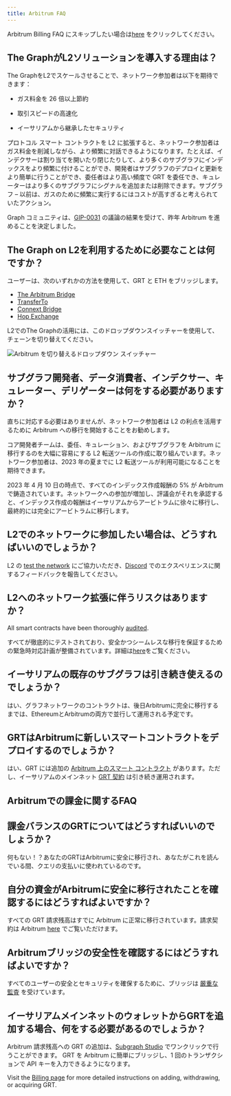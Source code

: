 ```yaml
---
title: Arbitrum FAQ
---
```


Arbitrum Billing FAQ にスキップしたい場合は[here](#billing-on-arbitrum-faqs) をクリックしてください。

## The GraphがL2ソリューションを導入する理由は？

The GraphをL2でスケールさせることで、ネットワーク参加者は以下を期待できます：

- ガス料金を 26 倍以上節約

- 取引スピードの高速化

- イーサリアムから継承したセキュリティ

プロトコル スマート コントラクトを L2 に拡張すると、ネットワーク参加者はガス料金を削減しながら、より頻繁に対話できるようになります。たとえば、インデクサーは割り当てを開いたり閉じたりして、より多くのサブグラフにインデックスをより頻繁に付けることができ、開発者はサブグラフのデプロイと更新をより簡単に行うことができ、委任者はより高い頻度で GRT を委任でき、キュレーターはより多くのサブグラフにシグナルを追加または削除できます。サブグラフ – 以前は、ガスのために頻繁に実行するにはコストが高すぎると考えられていたアクション。

Graph コミュニティは、[GIP-0031](https://forum.thegraph.com/t/gip-0031-arbitrum-grt-bridge/3305) の議論の結果を受けて、昨年 Arbitrum を進めることを決定しました。

## The Graph on L2を利用するために必要なことは何ですか？

ユーザーは、次のいずれかの方法を使用して、GRT と ETH をブリッジします。

- [The Arbitrum Bridge](https://bridge.arbitrum.io/?l2ChainId=42161)
- [TransferTo](https://transferto.xyz/swap)
- [Connext Bridge](https://bridge.connext.network/)
- [Hop Exchange](https://app.hop.exchange/#/send?token=ETH)

L2でのThe Graphの活用には、このドロップダウンスイッチャーを使用して、チェーンを切り替えてください。

![Arbitrum を切り替えるドロップダウン スイッチャー](/img/arbitrum-screenshot-toggle.png)

## サブグラフ開発者、データ消費者、インデクサー、キュレーター、デリゲーターは何をする必要がありますか？

直ちに対応する必要はありませんが、ネットワーク参加者は L2 の利点を活用するために Arbitrum への移行を開始することをお勧めします。

コア開発者チームは、委任、キュレーション、およびサブグラフを Arbitrum に移行するのを大幅に容易にする L2 転送ツールの作成に取り組んでいます。ネットワーク参加者は、2023 年の夏までに L2 転送ツールが利用可能になることを期待できます。

2023 年 4 月 10 日の時点で、すべてのインデックス作成報酬の 5% が Arbitrum で鋳造されています。ネットワークへの参加が増加し、評議会がそれを承認すると、インデックス作成の報酬はイーサリアムからアービトラムに徐々に移行し、最終的には完全にアービトラムに移行します。

## L2でのネットワークに参加したい場合は、どうすればいいのでしょうか？

L2 の [test the network](https://testnet.thegraph.com/explorer) にご協力いただき、[Discord](https://discord.gg/graphprotocol) でのエクスペリエンスに関するフィードバックを報告してください。

## L2へのネットワーク拡張に伴うリスクはありますか？

All smart contracts have been thoroughly [audited](https://github.com/graphprotocol/contracts/blob/main/packages/contracts/audits/OpenZeppelin/2022-07-graph-arbitrum-bridge-audit.pdf).

すべてが徹底的にテストされており、安全かつシームレスな移行を保証するための緊急時対応計画が整備されています。詳細は[here](https://forum.thegraph.com/t/gip-0037-the-graph-arbitrum-deployment-with-linear-rewards-minted-in-l2/3551#risks-and-security-considerations-20)をご覧ください。

## イーサリアムの既存のサブグラフは引き続き使えるのでしょうか？

はい、グラフネットワークのコントラクトは、後日Arbitrumに完全に移行するまでは、EthereumとArbitrumの両方で並行して運用される予定です。

## GRTはArbitrumに新しいスマートコントラクトをデプロイするのでしょうか？

はい、GRT には追加の [Arbitrum 上のスマート コントラクト](https://arbiscan.io/address/0x9623063377ad1b27544c965ccd7342f7ea7e88c7) があります。ただし、イーサリアムのメインネット [GRT 契約](https://etherscan.io/token/0xc944e90c64b2c07662a292be6244bdf05cda44a7) は引き続き運用されます。

## Arbitrumでの課金に関するFAQ

## 課金バランスのGRTについてはどうすればいいのでしょうか？

何もない！？あなたのGRTはArbitrumに安全に移行され、あなたがこれを読んでいる間、クエリの支払いに使われているのです。

## 自分の資金がArbitrumに安全に移行されたことを確認するにはどうすればよいですか？

すべての GRT 請求残高はすでに Arbitrum に正常に移行されています。請求契約は Arbitrum [here](https://arbiscan.io/address/0x1B07D3344188908Fb6DEcEac381f3eE63C48477a) でご覧いただけます。

## Arbitrumブリッジの安全性を確認するにはどうすればよいですか？

すべてのユーザーの安全とセキュリティを確保するために、ブリッジは [厳重な監査](https://code4rena.com/contests/2022-10-the-graph-l2-bridge-contest) を受けています。

## イーサリアムメインネットのウォレットからGRTを追加する場合、何をする必要があるのでしょうか？

Arbitrum 請求残高への GRT の追加は、[Subgraph Studio](https://thegraph.com/studio/) でワンクリックで行うことができます。 GRT を Arbitrum に簡単にブリッジし、1 回のトランザクションで API キーを入力できるようになります。

Visit the [Billing page](/billing/) for more detailed instructions on adding, withdrawing, or acquiring GRT.
